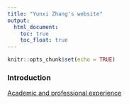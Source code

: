 ```yaml
---
title: "Yunxi Zhang's website"
output: 
  html_document:
    toc: true
    toc_float: true
---
```


```r
knitr::opts_chunk$set(echo = TRUE)
```

### Introduction

[Academic and professional experience](experience.html)

